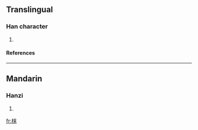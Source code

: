 {{see|棶}}

==Translingual==
===Han character===
{{Han char|rn=75|rad=木|as=07|sn=11|four=|canj=木木廿 (DDT)}}
# {{defn|Han|sort=木07}}
====References====
{{Han ref|kx=0531.131|hdz=21212.061|uh=68BE|ud=26814}}

----
==Mandarin==
===Hanzi===
{{cmn-hanzi|tra=棶|pin=[[lái]] (lai2)|wg=lai<sup>2</sup>}}
# {{defn|Mandarin}}

[[fr:梾]]